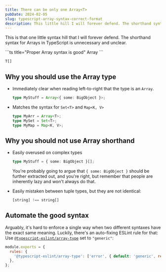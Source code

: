 ```yaml
---
title: There can be only one Array<T>
pubDate: 2024-02-05
slug: typescript-array-syntax-correct-format
description: This little hill I will forever defend. The shorthand syntax for Arrays in TypeScript is unnecessary and unclear.
---
```


This is that one little syntax hill that I will forever defend. The shorthand syntax for Arrays in TypeScript is unnecessary and unclear.

<div class="grid grid-cols-2 gap-8">
```ts title="Proper Array syntax is good"
Array<T>
```

```ts title="Shorthand Array syntax is bad"
T[]
```

</div>

## Why you should use the Array type

- Immediately clear when reading left-to-right that the type is an `Array`.

  ```ts
  type MyStuff = Array<{ some: BigObject }>;
  ```

- Matches the syntax for `Set<T>` and `Map<K, V>`

  ```ts
  type MyArr = Array<T>;
  type MySet = Set<T>;
  type MyMap = Map<K, V>;
  ```

## Why you should not use Array shorthand

- Easily overused on complex types

  ```ts
  type MyStuff = { some: BigObject }[];
  ```

  You're probably going to argue that `{ some: BigObject }` should be further extracted out, and you're right, but remember that people are inherently lazy and won't always do that.

- Easily mistaken between tuple types, but they are not identical:

  ```ts
  [string] !== string[]
  ```

## Automate the good syntax

Arguably, it's hard to enforce a single way when two different syntaxes have the exact same meaning. Luckily, there's an auto-fixing ESLint rule for that: Use [`@typescript-eslint/array-type`](https://typescript-eslint.io/rules/array-type/#generic) set to `"generic"`:

```js title=".eslintrc.cjs"
module.exports = {
  rules: {
    '@typescript-eslint/array-type': ['error', { default: 'generic', readonly: 'generic' }],
  },
};
```

